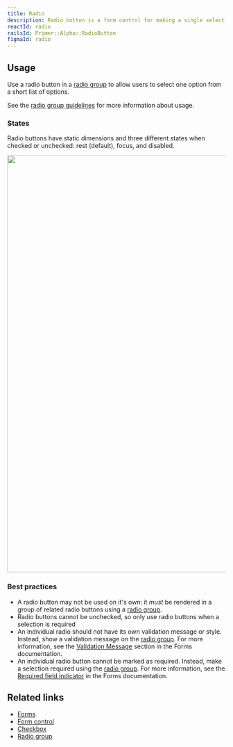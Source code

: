 ```yaml
---
title: Radio
description: Radio button is a form control for making a single selection from a short list of options.
reactId: radio
railsId: Primer::Alpha::RadioButton
figmaId: radio
---
```



## Usage

Use a radio button in a [radio group](/components/radio-group) to allow users to select one option from a short list of options.

See the [radio group guidelines](/components/radio-group) for more information about usage.

### States

Radio buttons have static dimensions and three different states when checked or unchecked: rest (default), focus, and disabled.

<img
  width="960"
  role="presentation"
  src="https://user-images.githubusercontent.com/2313998/224133514-c583baf4-6dfc-444d-8714-dfc88cc00ff9.png"
/>

### Best practices

- A radio button may not be used on it's own: it _must_ be rendered in a group of related radio buttons using a [radio group](/components/radio-group).
- Radio buttons cannot be unchecked, so only use radio buttons when a selection is required
- An individual radio should not have its own validation message or style. Instead, show a validation message on the [radio group](/components/radio-group). For more information, see the [Validation Message](../ui-patterns/forms#validation) section in the Forms documentation.
- An individual radio button cannot be marked as required. Instead, make a selection required using the [radio group](/components/radio-group). For more information, see the [Required field indicator](../ui-patterns/forms/#required-field-indicator) in the Forms documentation.

## Related links

- [Forms](../ui-patterns/forms)
- [Form control](/components/form-control)
- [Checkbox](/components/checkbox)
- [Radio group](/components/radio-group)
